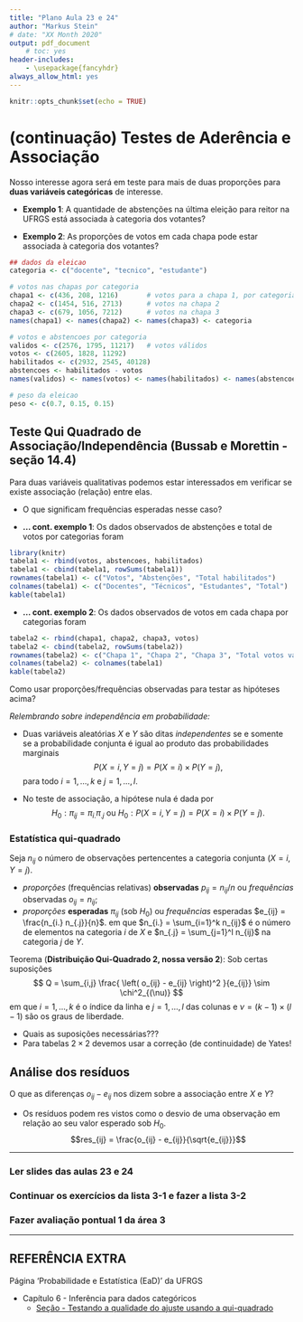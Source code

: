 ```yaml
---
title: "Plano Aula 23 e 24"
author: "Markus Stein"
# date: "XX Month 2020"
output: pdf_document
    # toc: yes
header-includes:
    - \usepackage{fancyhdr}
always_allow_html: yes
---
```

\addtolength{\headheight}{1.0cm} 
\pagestyle{fancyplain} 
\lhead{\includegraphics[height=1.5cm]{LogoIME.png}}
\rhead{\includegraphics[height=1.5cm]{images.jpeg}}
\chead{UNIVERSIDADE FEDERAL DO RIO GRANDE DO SUL \\
INSTITUTO DE MATEMÁTICA E ESTATÍSTICA \\
DEPARTAMENTO DE ESTATÍSTICA \\
\vspace{0.3cm}
MAT02215 - Estatística Geral 2 - 2021/2
}
\renewcommand{\headrulewidth}{0pt} 


```r
knitr::opts_chunk$set(echo = TRUE)
```

# (continuação) Testes de Aderência e Associação 
Nosso interesse agora será em teste para mais de duas proporções para **duas variáveis categóricas** de interesse.

* **Exemplo 1**: A quantidade de abstenções na última eleição para reitor na UFRGS está associada à categoria dos votantes?

* **Exemplo 2**: As proporções de votos em cada chapa pode estar associada à categoria dos votantes?

```r
## dados da eleicao
categoria <- c("docente", "tecnico", "estudante")

# votos nas chapas por categoria
chapa1 <- c(436, 208, 1216)       # votos para a chapa 1, por categoria
chapa2 <- c(1454, 516, 2713)      # votos na chapa 2
chapa3 <- c(679, 1056, 7212)      # votos na chapa 3
names(chapa1) <- names(chapa2) <- names(chapa3) <- categoria

# votos e abstencoes por categoria
validos <- c(2576, 1795, 11217)   # votos válidos
votos <- c(2605, 1828, 11292)
habilitados <- c(2932, 2545, 40128)
abstencoes <- habilitados - votos
names(validos) <- names(votos) <- names(habilitados) <- names(abstencoes) <- categoria

# peso da eleicao
peso <- c(0.7, 0.15, 0.15)
```

## Teste Qui Quadrado de Associação/Independência (Bussab e Morettin - seção 14.4)
Para duas variáveis qualitativas podemos estar interessados em verificar se existe associação (relação) entre elas.  

* O que significam frequências esperadas nesse caso?

* **... cont. exemplo 1**: Os dados observados de abstenções e total de votos por categorias foram

```r
library(knitr)
tabela1 <- rbind(votos, abstencoes, habilitados)
tabela1 <- cbind(tabela1, rowSums(tabela1))
rownames(tabela1) <- c("Votos", "Abstenções", "Total habilitados")
colnames(tabela1) <- c("Docentes", "Técnicos", "Estudantes", "Total")
kable(tabela1)
```

* **... cont. exemplo 2**: Os dados observados de votos em cada chapa por categorias foram
```r
tabela2 <- rbind(chapa1, chapa2, chapa3, votos)
tabela2 <- cbind(tabela2, rowSums(tabela2))
rownames(tabela2) <- c("Chapa 1", "Chapa 2", "Chapa 3", "Total votos válidos")
colnames(tabela2) <- colnames(tabela1)
kable(tabela2)
```

\vspace{0.3cm}

Como usar proporções/frequências observadas para testar as hipóteses acima?

\vspace{0.5cm}

*Relembrando sobre independência em probabilidade:*  

* Duas variáveis aleatórias $X$ e $Y$ são ditas *independentes* se e somente se a probabilidade conjunta é igual ao produto das probabilidades marginais
$$P(X=i, Y=j) = P(X=i) \times P(Y=j),$$
para todo $i=1, \ldots, k$ e $j=1, \ldots, l$.

* No teste de associação, a hipótese nula é dada por 
$$H_0: \pi_{ij} = \pi_{i.} \pi_{.j} \text{  ou  } H_0: P(X=i, Y=j) = P(X=i) \times P(Y=j).$$


\vspace{0.5cm}


### Estatística qui-quadrado
Seja $n_{ij}$ o número de observações pertencentes a categoria conjunta $(X=i, Y=j)$.  

* *proporções* (frequências relativas) **observadas** $p_{ij} = n_{ij} / n$ ou *frequências* observadas $o_{ij} = n_{ij}$; 
* *proporções* **esperadas** $\pi_{ij}$ (sob $H_0$) ou *frequências* esperadas $e_{ij} = \frac{n_{i.} n_{.j}}{n}$.
em que $n_{i.} = \sum_{i=1}^k n_{ij}$ é o número de elementos na categoria $i$ de $X$ e $n_{.j} = \sum_{j=1}^l n_{ij}$ na categoria $j$ de $Y$.
  
\vspace{0.5cm}

Teorema (**Distribuição Qui-Quadrado 2, nossa versão 2**): Sob certas suposições  
$$ Q = \sum_{i,j} \frac{ \left( o_{ij} - e_{ij} \right)^2 }{e_{ij}} \sim \chi^2_{(\nu)} $$
em que $i=1, \ldots, k$ é o índice da linha e $j=1, \ldots, l$ das colunas e $\nu = (k-1) \times (l-1)$ são os graus de liberdade.

* Quais as suposições necessárias???
* Para tabelas $2 \times 2$ devemos usar a correção (de continuidade) de Yates!

\vspace{0.5cm}

## Análise dos resíduos 
O que as diferenças $o_{ij} - e_{ij}$ nos dizem sobre a associação entre $X$ e $Y$?

* Os resíduos podem res vistos como o desvio de uma observação em relação ao seu valor esperado sob $H_0$.
$$res_{ij} = \frac{o_{ij} - e_{ij}}{\sqrt{e_{ij}}}$$


<!-- ## Para a prova 2 -->
<!-- * Ter o formulário em mãos. -->

<!-- Importante lembrar -->

<!-- * Suposições. -->
<!-- * Interpretações. -->
<!-- * Valor *p*,  para o teste ANOVA também. -->

\vspace{1.0cm}


***
### Ler slides das aulas 23 e 24
### Continuar os exercícios da lista 3-1 e fazer a lista 3-2
### Fazer avaliação pontual 1 da área 3
***

\vspace{1cm}

## REFERÊNCIA EXTRA
Página 'Probabilidade e Estatística (EaD)' da UFRGS  

* Capítulo 6 - Inferência para dados categóricos 
    + [Seção - Testando a qualidade do ajuste usando a qui-quadrado](https://www.ufrgs.br/probabilidade-estatistica/livro/cpt6/ch6_inf_cat.html#testando-a-qualidade-do-ajuste-usando-a-qui-quadrado-t%C3%B3pico-especial)
